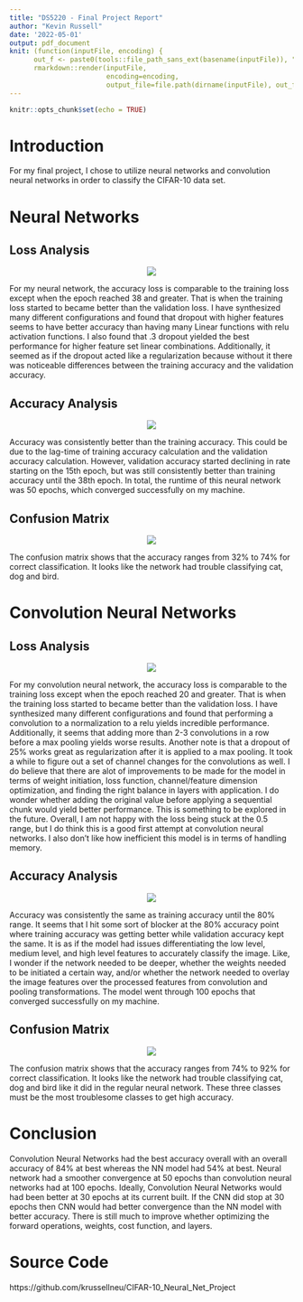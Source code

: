 ---
title: "DS5220 - Final Project Report"
author: "Kevin Russell"
date: '2022-05-01'
output: pdf_document
knit: (function(inputFile, encoding) { 
      out_f <- paste0(tools::file_path_sans_ext(basename(inputFile)), ".pdf");
      rmarkdown::render(inputFile,
                        encoding=encoding,
                        output_file=file.path(dirname(inputFile), out_f)) })
---

```{r setup, include=FALSE}
knitr::opts_chunk$set(echo = TRUE)
```

# Introduction

For my final project, I chose to utilize neural networks and convolution neural networks in order to classify the CIFAR-10 data set. 

# Neural Networks

## Loss Analysis

<center>
![](final_plots\nn_loss.PNG)
</center>

For my neural network, the accuracy loss is comparable to the training loss except when the epoch reached 38 and greater. That is when the training loss started to became better than the validation loss. I have synthesized many different configurations and found that dropout with higher features seems to have better accuracy than having many Linear functions with relu activation functions. I also found that .3 dropout yielded the best performance for higher feature set linear combinations. Additionally, it seemed as if the dropout acted like a regularization because without it there was noticeable differences between the training accuracy and the validation accuracy.

## Accuracy Analysis

<center>
![](final_plots\nn_accuracy.png)
</center>

Accuracy was consistently better than the training accuracy. This could be due to the lag-time of training accuracy calculation and the validation accuracy calculation. However, validation accuracy started declining in rate starting on the 15th epoch, but was still consistently better than training accuracy until the 38th epoch. In total, the runtime of this neural network was 50 epochs, which converged successfully on my machine.

## Confusion Matrix

<center>
![](final_plots\nn_conf_matrix.PNG)
</center>

The confusion matrix shows that the accuracy ranges from 32% to 74% for correct classification. It looks like the network had trouble classifying cat, dog and bird.

# Convolution Neural Networks

## Loss Analysis

<center>
![](final_plots\cnn_loss.PNG)
</center>

For my convolution neural network, the accuracy loss is comparable to the training loss except when the epoch reached 20 and greater. That is when the training loss started to became better than the validation loss. I have synthesized many different configurations and found that performing a convolution to a normalization to a relu yields incredible performance. Additionally, it seems that adding more than 2-3 convolutions in a row before a max pooling yields worse results. Another note is that a dropout of 25% works great as regularization after it is applied to a max pooling. It took a while to figure out a set of channel changes for the convolutions as well. I do believe that there are alot of improvements to be made for the model in terms of weight initiation, loss function, channel/feature dimension optimization, and finding the right balance in layers with application. I do wonder whether adding the original value before applying a sequential chunk would yield better performance. This is something to be explored in the future. Overall, I am not happy with the loss being stuck at the 0.5 range, but I do think this is a good first attempt at convolution neural networks. I also don't like how inefficient this model is in terms of handling memory.

## Accuracy Analysis

<center>
![](final_plots\cnn_accuracy.PNG)
</center>

Accuracy was consistently the same as training accuracy until the 80% range. It seems that I hit some sort of blocker at the 80% accuracy point where training accuracy was getting better while validation accuracy kept the same. It is as if the model had issues differentiating the low level, medium level, and high level features to accurately classify the image. Like, I wonder if the network needed to be deeper, whether the weights needed to be initiated a certain way, and/or whether the network needed to overlay the image features over the processed features from convolution and pooling transformations. The model went through 100 epochs that converged successfully on my machine.

## Confusion Matrix

<center>
![](final_plots\cnn_conf_matrix.PNG)
</center>

The confusion matrix shows that the accuracy ranges from 74% to 92% for correct classification. It looks like the network had trouble classifying cat, dog and bird like it did in the regular neural network. These three classes must be the most troublesome classes to get high accuracy.

# Conclusion

Convolution Neural Networks had the best accuracy overall with an overall accuracy of 84% at best whereas the NN model had 54% at best. Neural network had a smoother convergence at 50 epochs than convolution neural networks had at 100 epochs. Ideally, Convolution Neural Networks would had been better at 30 epochs at its current built. If the CNN did stop at 30 epochs then CNN would had better convergence than the NN model with better accuracy. There is still much to improve whether optimizing the forward operations, weights, cost function, and layers.

# Source Code

https://github.com/krussellneu/CIFAR-10_Neural_Net_Project